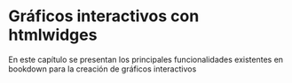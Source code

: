 # Gráficos interactivos con htmlwidges

En este capítulo se presentan los principales funcionalidades existentes en bookdown para la creación de gráficos interactivos